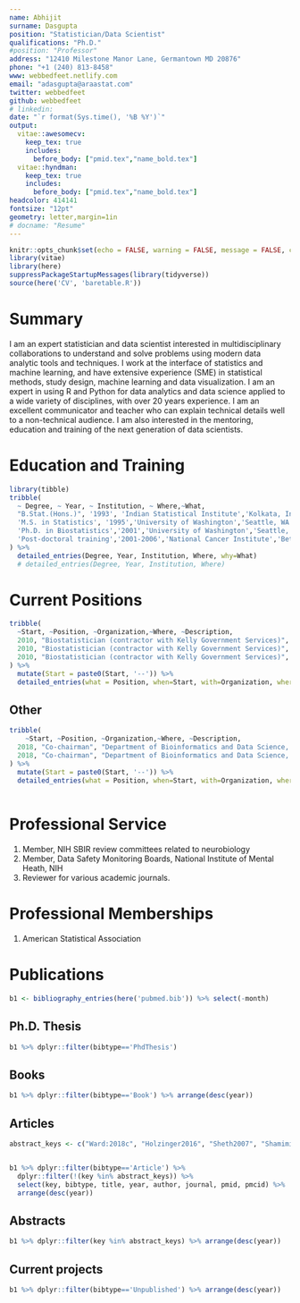 ```yaml
---
name: Abhijit
surname: Dasgupta
position: "Statistician/Data Scientist"
qualifications: "Ph.D."
#position: "Professor"
address: "12410 Milestone Manor Lane, Germantown MD 20876"
phone: "+1 (240) 813-8458"
www: webbedfeet.netlify.com
email: "adasgupta@araastat.com"
twitter: webbedfeet
github: webbedfeet
# linkedin:
date: "`r format(Sys.time(), '%B %Y')`"
output: 
  vitae::awesomecv:
    keep_tex: true
    includes:
      before_body: ["pmid.tex","name_bold.tex"]
  vitae::hyndman:
    keep_tex: true
    includes:
      before_body: ["pmid.tex","name_bold.tex"]
headcolor: 414141
fontsize: "12pt"
geometry: letter,margin=1in
# docname: "Resume"
---
```


```r
knitr::opts_chunk$set(echo = FALSE, warning = FALSE, message = FALSE, cache = T)
library(vitae)
library(here)
suppressPackageStartupMessages(library(tidyverse))
source(here('CV', 'baretable.R'))
```

# Summary

I am an expert statistician and data scientist interested in
multidisciplinary collaborations to understand and solve problems using modern
data analytic tools and techniques. I work at the interface of statistics and machine learning, and have extensive experience (SME) in statistical methods, study design, machine learning and data visualization. I am an expert in using R and Python for data analytics and data science applied to a wide variety of disciplines, with over 20 years experience. I am an excellent communicator and teacher who can explain technical details well to a non-technical audience. I am also interested in the mentoring,
education and training of the next generation of data scientists.

# Education and Training

```r
library(tibble)
tribble(
  ~ Degree, ~ Year, ~ Institution, ~ Where,~What,
  "B.Stat.(Hons.)", '1993', 'Indian Statistical Institute','Kolkata, India',NA,
  'M.S. in Statistics', '1995','University of Washington','Seattle, WA',NA,
  'Ph.D. in Biostatistics','2001','University of Washington','Seattle, WA',NA,
  'Post-doctoral training','2001-2006','National Cancer Institute','Bethesda, MD','Genetic epidemiology, statistical genetics, bioinformatics'
) %>% 
  detailed_entries(Degree, Year, Institution, Where, why=What)
  # detailed_entries(Degree, Year, Institution, Where)
```

# Current Positions


```r
tribble(
  ~Start, ~Position, ~Organization,~Where, ~Description,
  2010, "Biostatistician (contractor with Kelly Government Services)", "National Institute for Arthritis, Musculoskeletal and Skin Diseases, NIH", "Bethesda, MD","Statistical and Machine Learning analyses with applications in Rheumatology",
  2010, "Biostatistician (contractor with Kelly Government Services)", "National Institute for Arthritis, Musculoskeletal and Skin Diseases, NIH", "Bethesda, MD","Computational statistics, Bayesian methods, machine learning, simulation, survival analysis, regression, visualization",
  2010, "Biostatistician (contractor with Kelly Government Services)", "National Institute for Arthritis, Musculoskeletal and Skin Diseases, NIH", "Bethesda, MD","Clinical trials, large administrative databases (Medicare, NIS, NHANES)",
) %>% 
  mutate(Start = paste0(Start, '--')) %>% 
  detailed_entries(what = Position, when=Start, with=Organization, where = Where, why=Description)


```

## Other

```r
tribble(
    ~Start, ~Position, ~Organization,~Where, ~Description,
  2018, "Co-chairman", "Department of Bioinformatics and Data Science, FAES Graduate School at NIH","Bethesda, MD", "Oversee the data science and bioinformatics cirruculum",
  2018, "Co-chairman", "Department of Bioinformatics and Data Science, FAES Graduate School at NIH","Bethesda, MD","Teach two high-demand classes on R (Practical R, and Data Visualization using R)"
) %>% 
  mutate(Start = paste0(Start, '--')) %>% 
  detailed_entries(what = Position, when=Start, with=Organization, where = Where, why=Description)
  
```


# Professional Service

1. Member, NIH SBIR review committees related to neurobiology
1. Member, Data Safety Monitoring Boards, National Institute of Mental Heath, NIH
1. Reviewer for various academic journals. 

# Professional Memberships

1. American Statistical Association 
 

\newpage
# Publications


```r
b1 <- bibliography_entries(here('pubmed.bib')) %>% select(-month)

```

## Ph.D. Thesis

```r
b1 %>% dplyr::filter(bibtype=='PhdThesis')
```

## Books

```r
b1 %>% dplyr::filter(bibtype=='Book') %>% arrange(desc(year))
```

## Articles

```r
abstract_keys <- c("Ward:2018c", "Holzinger2016", "Sheth2007", "Shamimi-Noori2007", "Tektonidou2015a", "Gibbons2009", "Natan2009", "Gibbons2009a", "Brody2009", "Bonita2009", "Ruggiero2009")


b1 %>% dplyr::filter(bibtype=='Article') %>%
  dplyr::filter(!(key %in% abstract_keys)) %>%
  select(key, bibtype, title, year, author, journal, pmid, pmcid) %>%
  arrange(desc(year)) 

```

## Abstracts

```r
b1 %>% dplyr::filter(key %in% abstract_keys) %>% arrange(desc(year))
```


## Current projects

```r
b1 %>% dplyr::filter(bibtype=='Unpublished') %>% arrange(desc(year))
```

